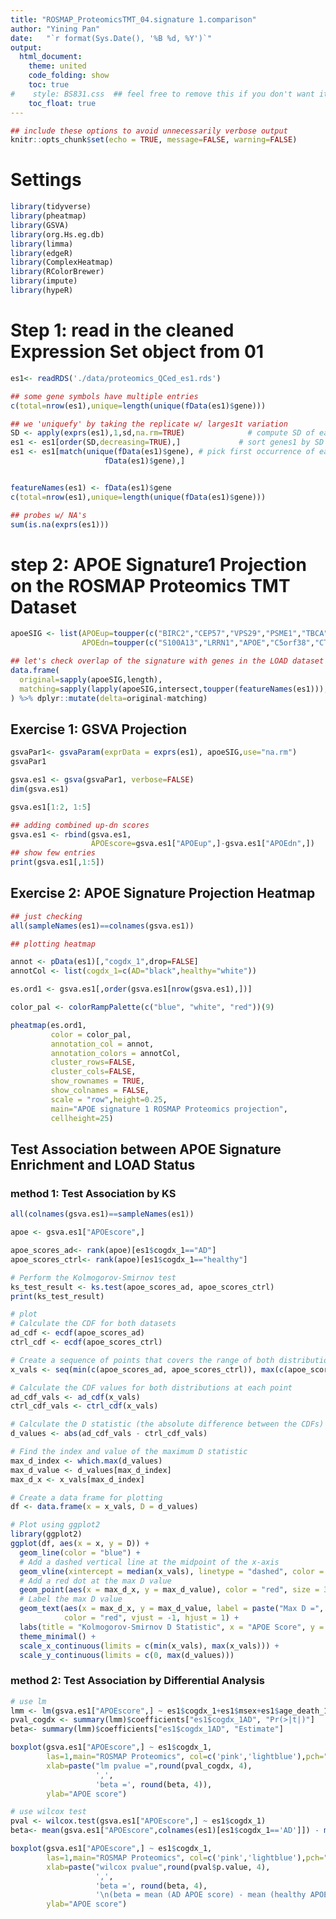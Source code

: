 ```yaml
---
title: "ROSMAP_ProteomicsTMT_04.signature 1.comparison"
author: "Yining Pan"
date:   "`r format(Sys.Date(), '%B %d, %Y')`"
output:
  html_document:
    theme: united
    code_folding: show
    toc: true
#    style: BS831.css  ## feel free to remove this if you don't want it
    toc_float: true
---
```


```r
## include these options to avoid unnecessarily verbose output
knitr::opts_chunk$set(echo = TRUE, message=FALSE, warning=FALSE)
```

# Settings
```r
library(tidyverse)
library(pheatmap)
library(GSVA)
library(org.Hs.eg.db)
library(limma)
library(edgeR)
library(ComplexHeatmap)
library(RColorBrewer)
library(impute)
library(hypeR)

```

# Step 1: read in the cleaned Expression Set object from 01
```r
es1<- readRDS('./data/proteomics_QCed_es1.rds')

## some gene symbols have multiple entries
c(total=nrow(es1),unique=length(unique(fData(es1)$gene)))

## we 'uniquefy' by taking the replicate w/ larges1t variation
SD <- apply(exprs(es1),1,sd,na.rm=TRUE)              # compute SD of each gene
es1 <- es1[order(SD,decreasing=TRUE),]             # sort genes1 by SD (larges1t to smalles1t)
es1 <- es1[match(unique(fData(es1)$gene), # pick first occurrence of each
                     fData(es1)$gene),]


featureNames(es1) <- fData(es1)$gene
c(total=nrow(es1),unique=length(unique(fData(es1)$gene)))

## probes w/ NA's 
sum(is.na(exprs(es1)))
```

# step 2: APOE Signature1 Projection on the ROSMAP Proteomics TMT Dataset

```r
apoeSIG <- list(APOEup=toupper(c("BIRC2","CEP57","VPS29","PSME1","TBCA","UBA2","KMT2C","KIN","CKAP2")),
                APOEdn=toupper(c("S100A13","LRRN1","APOE","C5orf38","CTF1","APOB","CRYZL1")))
```

```r
## let's check overlap of the signature with genes in the LOAD dataset
data.frame(
  original=sapply(apoeSIG,length),
  matching=sapply(lapply(apoeSIG,intersect,toupper(featureNames(es1))),length)
) %>% dplyr::mutate(delta=original-matching)
```

## Exercise 1: GSVA Projection

```r
gsvaPar1<- gsvaParam(exprData = exprs(es1), apoeSIG,use="na.rm")
gsvaPar1
```

```r
gsva.es1 <- gsva(gsvaPar1, verbose=FALSE)
dim(gsva.es1)
```

```r
gsva.es1[1:2, 1:5]
```
```r
## adding combined up-dn scores
gsva.es1 <- rbind(gsva.es1,
                  APOEscore=gsva.es1["APOEup",]-gsva.es1["APOEdn",])
## show few entries    
print(gsva.es1[,1:5])
```
## Exercise 2: APOE Signature Projection Heatmap

```r
## just checking
all(sampleNames(es1)==colnames(gsva.es1))
```

```r
## plotting heatmap

annot <- pData(es1)[,"cogdx_1",drop=FALSE]
annotCol <- list(cogdx_1=c(AD="black",healthy="white"))

es.ord1 <- gsva.es1[,order(gsva.es1[nrow(gsva.es1),])]

color_pal <- colorRampPalette(c("blue", "white", "red"))(9)

pheatmap(es.ord1,
         color = color_pal,
         annotation_col = annot,
         annotation_colors = annotCol,
         cluster_rows=FALSE,
         cluster_cols=FALSE,
         show_rownames = TRUE,
         show_colnames = FALSE,
         scale = "row",height=0.25,
         main="APOE signature 1 ROSMAP Proteomics projection",
         cellheight=25)
```

## Test Association between APOE Signature Enrichment and LOAD Status

### method 1: Test Association by KS

```r
all(colnames(gsva.es1)==sampleNames(es1))
```

```r
apoe <- gsva.es1["APOEscore",]

apoe_scores_ad<- rank(apoe)[es1$cogdx_1=="AD"]
apoe_scores_ctrl<- rank(apoe)[es1$cogdx_1=="healthy"]
```

```r
# Perform the Kolmogorov-Smirnov test
ks_test_result <- ks.test(apoe_scores_ad, apoe_scores_ctrl)
print(ks_test_result)
```

```r
# plot 
# Calculate the CDF for both datasets
ad_cdf <- ecdf(apoe_scores_ad)
ctrl_cdf <- ecdf(apoe_scores_ctrl)

# Create a sequence of points that covers the range of both distributions
x_vals <- seq(min(c(apoe_scores_ad, apoe_scores_ctrl)), max(c(apoe_scores_ad, apoe_scores_ctrl)), length.out = 100)

# Calculate the CDF values for both distributions at each point
ad_cdf_vals <- ad_cdf(x_vals)
ctrl_cdf_vals <- ctrl_cdf(x_vals)

# Calculate the D statistic (the absolute difference between the CDFs)
d_values <- abs(ad_cdf_vals - ctrl_cdf_vals)

# Find the index and value of the maximum D statistic
max_d_index <- which.max(d_values)
max_d_value <- d_values[max_d_index]
max_d_x <- x_vals[max_d_index]

# Create a data frame for plotting
df <- data.frame(x = x_vals, D = d_values)

# Plot using ggplot2
library(ggplot2)
ggplot(df, aes(x = x, y = D)) +
  geom_line(color = "blue") +
  # Add a dashed vertical line at the midpoint of the x-axis
  geom_vline(xintercept = median(x_vals), linetype = "dashed", color = "black") +
  # Add a red dot at the max D value
  geom_point(aes(x = max_d_x, y = max_d_value), color = "red", size = 3) +
  # Label the max D value
  geom_text(aes(x = max_d_x, y = max_d_value, label = paste("Max D =", round(max_d_value, 3))),
            color = "red", vjust = -1, hjust = 1) +
  labs(title = "Kolmogorov-Smirnov D Statistic", x = "APOE Score", y = "D Statistic") +
  theme_minimal() +
  scale_x_continuous(limits = c(min(x_vals), max(x_vals))) +
  scale_y_continuous(limits = c(0, max(d_values)))

```

### method 2: Test Association by Differential Analysis

```r
# use lm
lmm <- lm(gsva.es1["APOEscore",] ~ es1$cogdx_1+es1$msex+es1$age_death_1+es1$pmi)
pval_cogdx <- summary(lmm)$coefficients["es1$cogdx_1AD", "Pr(>|t|)"]
beta<- summary(lmm)$coefficients["es1$cogdx_1AD", "Estimate"]

boxplot(gsva.es1["APOEscore",] ~ es1$cogdx_1,
        las=1,main="ROSMAP Proteomics", col=c('pink','lightblue'),pch="-",
        xlab=paste("lm pvalue =",round(pval_cogdx, 4),
                   ',',
                   'beta =', round(beta, 4)),
        ylab="APOE score")
```


```r
# use wilcox test
pval <- wilcox.test(gsva.es1["APOEscore",] ~ es1$cogdx_1)
beta<- mean(gsva.es1["APOEscore",colnames(es1)[es1$cogdx_1=='AD']]) - mean(gsva.es1["APOEscore",colnames(es1)[es1$cogdx_1=='healthy']])

boxplot(gsva.es1["APOEscore",] ~ es1$cogdx_1,
        las=1,main="ROSMAP Proteomics", col=c('pink','lightblue'),pch="-",
        xlab=paste("wilcox pvalue",round(pval$p.value, 4),
                   ',',
                   'beta =', round(beta, 4),
                   '\n(beta = mean (AD APOE score) - mean (healthy APOE score))'),
        ylab="APOE score")
```



